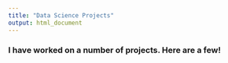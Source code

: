 ```yaml
---
title: "Data Science Projects"
output: html_document
---
```


### I have worked on a number of projects. Here are a few!
